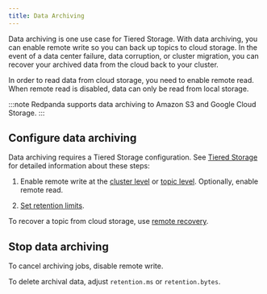 ```yaml
---
title: Data Archiving
---
```


<head>
    <meta name="title" content="Data archiving | Redpanda Docs"/>
    <meta name="description" content="Set up data archiving on Redpanda."/>
</head>


<EnterpriseLicense/>

Data archiving is one use case for Tiered Storage. With data archiving, you can enable remote write so you can back up topics to cloud storage. In the event of a data center failure, data corruption, or cluster migration, you can recover your archived data from the cloud back to your cluster. 

In order to read data from cloud storage, you need to enable remote read. When remote read is disabled, data can only be read from local storage. 

:::note
Redpanda supports data archiving to Amazon S3 and Google Cloud Storage. 
:::

## Configure data archiving

Data archiving requires a Tiered Storage configuration. See [Tiered Storage](../../data-management/tiered-storage) for detailed information about these steps:

1. Enable remote write at the [cluster level](../../data-management/tiered-storage/#enable-tiered-storage-for-a-cluster) or [topic level](../../data-management/tiered-storage/#enable-tiered-storage-for-a-topic). Optionally, enable remote read. 

2. [Set retention limits](../../data-management/tiered-storage/#set-retention-limits). 
   
To recover a topic from cloud storage, use [remote recovery](../../data-management/tiered-storage/#remote-recovery).

## Stop data archiving
   
To cancel archiving jobs, disable remote write. 

To delete archival data, adjust `retention.ms` or `retention.bytes`.
